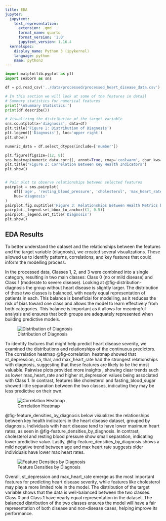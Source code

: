 ```yaml
---
title: EDA
jupyter:
  jupytext:
    text_representation:
      extension: .qmd
      format_name: quarto
      format_version: '1.0'
      jupytext_version: 1.16.4
  kernelspec:
    display_name: Python 3 (ipykernel)
    language: python
    name: python3
---
```





```python
import matplotlib.pyplot as plt
import seaborn as sns
```

```python
df = pd.read_csv('../data/processed/processed_heart_disease_data.csv')
```

```python
# In this section we will look at some of the features in detail
# Summary statistics for numerical features
print('\nSummary Statistics:')
print(df.describe())
```

```python
# Visualizing the distribution of the target variable
sns.countplot(x='diagnosis', data=df)
plt.title('Figure 1: Distribution of Diagnosis')
plt.legend(['Diagnosis'], loc='upper right')
plt.show()
```

```python
numeric_data = df.select_dtypes(include=['number'])
```

```python
plt.figure(figsize=(12, 8))
sns.heatmap(numeric_data.corr(), annot=True, cmap='coolwarm', cbar_kws={'label': 'Correlation Coefficient'})
plt.title('Figure 2: Correlation Between Key Health Indicators')
plt.show()


# Pair plot to observe relationships between selected features
pairplot = sns.pairplot(
    df[['age', 'resting_blood_pressure', 'cholesterol', 'max_heart_rate', 'diagnosis']],
    hue='diagnosis'
)
pairplot.fig.suptitle('Figure 3: Relationships Between Health Metrics by Diagnosis', y=1.02)
pairplot._legend.set_bbox_to_anchor((1, 0.5))
pairplot._legend.set_title('Diagnosis')
plt.show()
```

## EDA Results

To better understand the dataset and the relationships between the features and the target variable (diagnosis), we created several visualizations. These allowed us to identify patterns, correlations, and key features that could inform the modelling process.

In the processed data, Classes 1, 2, and 3 were combined into a single category, resulting in two main classes: Class 0 (no or mild disease) and Class 1 (moderate to severe disease). Looking at @fig-distribution-diagnosis the group without heart disease is slightly larger. The distribution of these two classes is balanced, with nearly equal representation of patients in each. This balance is beneficial for modelling, as it reduces the risk of bias toward one class and allows the model to learn effectively from both categories. This balance is important as it allows for meaningful analysis and ensures that both groups are adequately represented when building predictive models.

![Distribution of Diagnosis](../results/eda_plots/diagnosis_distribution.png){#fig-distribution-diagnosis}

To identify features that might help predict heart disease severity, we examined the distributions and relationships of the continuous predictors. The correlation heatmap @fig-correlation_heatmap showed that st_depression, ca, thal, and max_heart_rate had the strongest relationships with diagnosis, suggesting that these features are likely to be the most valuable. Pairwise plots provided more insights , showing clear trends such as lower max_heart_rate and higher st_depression values being associated with Class 1. In contrast, features like cholesterol and fasting_blood_sugar showed little separation between the two classes, indicating they may be less predictive on their own.

![Correlation Heatmap](../results/eda_plots/correlation_heatmap.png){#fig-correlation_heatmap}

@fig-feature_densities_by_diagnosis below visualizes the relationships between key health indicators in the heart disease dataset, grouped by diagnosis. Individuals with heart disease tend to have lower maximum heart rates, as seen in @fig-feature_densities_by_diagnosis. In contrast, cholesterol and resting blood pressure show small separation, indicating lower predictive value. Lastly, @fig-feature_densities_by_diagnosis shows a mild negative trend between age and max heart rate suggests older individuals have lower max heart rates.

![Feature Densities by Diagnosis](../results/eda_plots/feature_densities_by_diagnosis.png){#fig-feature_densities_by_diagnosis}

Overall, st_depression and max_heart_rate emerge as the most important features for predicting heart disease severity, while features like cholesterol may play a more limited role in the model.  The distribution of the target variable shows that the data is well-balanced between the two classes. Class 0 and Class 1 have nearly equal representation in the dataset. The balanced distribution of the two classes ensures the model will have a fair representation of both disease and non-disease cases, helping improve its performance.



